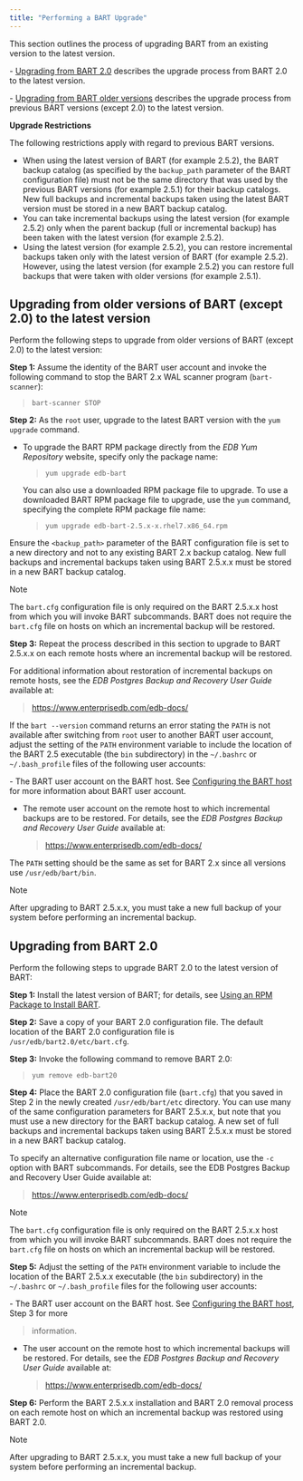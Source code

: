 ```yaml
---
title: "Performing a BART Upgrade"
---
```


This section outlines the process of upgrading BART from an existing version to the latest version.

\- [Upgrading from BART 2.0](upgrading_from_bart_2.0) describes the upgrade process from BART 2.0 to the latest version.

\- [Upgrading from BART older versions](upgrading_from_older_versions_\(except_2.0\)_to_latest_versions_of_bart) describes the upgrade process from previous BART versions (except 2.0) to the latest version.

**Upgrade Restrictions**

The following restrictions apply with regard to previous BART versions.

  - When using the latest version of BART (for example 2.5.2), the BART backup catalog (as specified by the `backup_path` parameter of the BART configuration file) must not be the same directory that was used by the previous BART versions (for example 2.5.1) for their backup catalogs. New full backups and incremental backups taken using the latest BART version must be stored in a new BART backup catalog.
  - You can take incremental backups using the latest version (for example 2.5.2) only when the parent backup (full or incremental backup) has been taken with the latest version (for example 2.5.2).
  - Using the latest version (for example 2.5.2), you can restore incremental backups taken only with the latest version of BART (for example 2.5.2). However, using the latest version (for example 2.5.2) you can restore full backups that were taken with older versions (for example 2.5.1).

## Upgrading from older versions of BART (except 2.0) to the latest version

Perform the following steps to upgrade from older versions of BART (except 2.0) to the latest version:

**Step 1:** Assume the identity of the BART user account and invoke the following command to stop the BART 2.x WAL scanner program (`bart-scanner`):

> `bart-scanner STOP`

**Step 2:** As the `root` user, upgrade to the latest BART version with the `yum upgrade` command.

  - To upgrade the BART RPM package directly from the *EDB Yum Repository* website, specify only the package name:
    
    > `yum upgrade edb-bart`
    
    You can also use a downloaded RPM package file to upgrade. To use a downloaded BART RPM package file to upgrade, use the `yum` command, specifying the complete RPM package file name:
    
    > `yum upgrade edb-bart-2.5.x-x.rhel7.x86_64.rpm`

Ensure the `<backup_path>` parameter of the BART configuration file is set to a new directory and not to any existing BART 2.x backup catalog. New full backups and incremental backups taken using BART 2.5.x.x must be stored in a new BART backup catalog.

<div class="note">

<div class="title">

Note

</div>

The `bart.cfg` configuration file is only required on the BART 2.5.x.x host from which you will invoke BART subcommands. BART does not require the `bart.cfg` file on hosts on which an incremental backup will be restored.

</div>

**Step 3:** Repeat the process described in this section to upgrade to BART 2.5.x.x on each remote hosts where an incremental backup will be restored.

For additional information about restoration of incremental backups on remote hosts, see the *EDB Postgres Backup and Recovery User Guide* available at:

> <https://www.enterprisedb.com/edb-docs/>

If the `bart --version` command returns an error stating the `PATH` is not available after switching from `root` user to another BART user account, adjust the setting of the `PATH` environment variable to include the location of the BART 2.5 executable (the `bin` subdirectory) in the `~/.bashrc` or `~/.bash_profile` files of the following user accounts:

\- The BART user account on the BART host. See [Configuring the BART host](configuring_the_bart_host) for more information about BART user account.

  - The remote user account on the remote host to which incremental backups are to be restored. For details, see the *EDB Postgres Backup and Recovery User Guide* available at:
    
    > <https://www.enterprisedb.com/edb-docs/>

The `PATH` setting should be the same as set for BART 2.x since all versions use `/usr/edb/bart/bin`.

<div class="note">

<div class="title">

Note

</div>

After upgrading to BART 2.5.x.x, you must take a new full backup of your system before performing an incremental backup.

</div>

<div id="upgrading_from_bart_2.0">

</div>

## Upgrading from BART 2.0

Perform the following steps to upgrade BART 2.0 to the latest version of BART:

**Step 1:** Install the latest version of BART; for details, see [Using an RPM Package to Install BART](installing_bart_using_an_rpm_package).

**Step 2:** Save a copy of your BART 2.0 configuration file. The default location of the BART 2.0 configuration file is `/usr/edb/bart2.0/etc/bart.cfg`.

**Step 3:** Invoke the following command to remove BART 2.0:

> `yum remove edb-bart20`

**Step 4:** Place the BART 2.0 configuration file (`bart.cfg`) that you saved in Step 2 in the newly created `/usr/edb/bart/etc` directory. You can use many of the same configuration parameters for BART 2.5.x.x, but note that you must use a new directory for the BART backup catalog. A new set of full backups and incremental backups taken using BART 2.5.x.x must be stored in a new BART backup catalog.

To specify an alternative configuration file name or location, use the `-c` option with BART subcommands. For details, see the EDB Postgres Backup and Recovery User Guide available at:

> <https://www.enterprisedb.com/edb-docs/>

<div class="note">

<div class="title">

Note

</div>

The `bart.cfg` configuration file is only required on the BART 2.5.x.x host from which you will invoke BART subcommands. BART does not require the `bart.cfg` file on hosts on which an incremental backup will be restored.

</div>

**Step 5:** Adjust the setting of the `PATH` environment variable to include the location of the BART 2.5.x.x executable (the `bin` subdirectory) in the `~/.bashrc` or `~/.bash_profile` files for the following user accounts:

\- The BART user account on the BART host. See [Configuring the BART host](configuring_the_bart_host), Step 3 for more

> information.

  - The user account on the remote host to which incremental backups will be restored. For details, see the *EDB Postgres Backup and Recovery User Guide* available at:
    
    > <https://www.enterprisedb.com/edb-docs/>

**Step 6:** Perform the BART 2.5.x.x installation and BART 2.0 removal process on each remote host on which an incremental backup was restored using BART 2.0.

<div class="note">

<div class="title">

Note

</div>

After upgrading to BART 2.5.x.x, you must take a new full backup of your system before performing an incremental backup.

</div>
